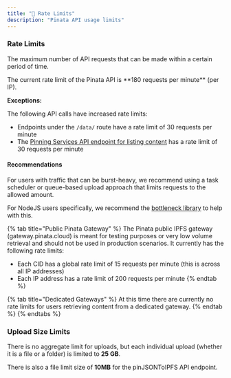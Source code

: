 ```yaml
---
title: "🛑 Rate Limits"
description: "Pinata API usage limits"
---
```



### Rate Limits

The maximum number of API requests that can be made within a certain period of time.

<Tabs>
<TabItem label="Pinata API">
The current rate limit of the Pinata API is **180 requests per minute** (per IP).

**Exceptions:**

The following API calls have increased rate limits:

* Endpoints under the `/data/` route have a rate limit of 30 requests per minute
* The [Pinning Services API endpoint for listing content](https://ipfs.github.io/pinning-services-api-spec/#tag/pins/paths/\~1pins/get) has a rate limit of 30 requests per minute

#### Recommendations

For users with traffic that can be burst-heavy, we recommend using a task scheduler or queue-based upload approach that limits requests to the allowed amount.&#x20;

For NodeJS users specifically, we recommend the [bottleneck library](https://www.npmjs.com/package/bottleneck) to help with this.
</TabItem>
</Tabs>

{% tab title="Public Pinata Gateway" %}
The Pinata public IPFS gateway (gateway.pinata.cloud) is meant for testing purposes or very low volume retrieval and should not be used in production scenarios. It currently has the following rate limits:

* Each CID has a global rate limit of 15 requests per minute (this is across all IP addresses)
* Each IP address has a rate limit of 200 requests per minute
{% endtab %}

{% tab title="Dedicated Gateways" %}
At this time there are currently no rate limits for users retrieving content from a dedicated gateway.&#x20;
{% endtab %}
{% endtabs %}

### Upload Size Limits

There is no aggregate limit for uploads, but each individual upload (whether it is a file or a folder) is limited to **25 GB**.

There is also a file limit size of **10MB** for the pinJSONToIPFS API endpoint.
